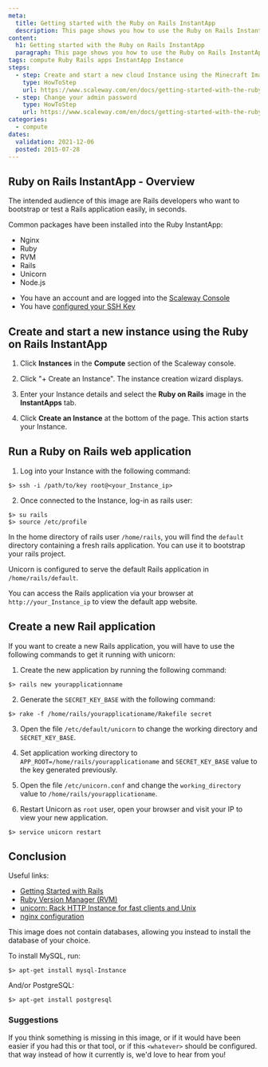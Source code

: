 ```yaml
---
meta:
  title: Getting started with the Ruby on Rails InstantApp
  description: This page shows you how to use the Ruby on Rails InstantApp on your Scaleway Instance.
content:
  h1: Getting started with the Ruby on Rails InstantApp
  paragraph: This page shows you how to use the Ruby on Rails InstantApp on your Scaleway Instance.
tags: compute Ruby Rails apps InstantApp Instance
steps:
  - step: Create and start a new cloud Instance using the Minecraft Image
    type: HowToStep
    url: https://www.scaleway.com/en/docs/getting-started-with-the-ruby-on-rails-instant-apps/#-Create-and-start-a-new-instance-using-the-Ruby-on-Rails-InstantApp
  - step: Change your admin password
    type: HowToStep
    url: https://www.scaleway.com/en/docs/getting-started-with-the-ruby-on-rails-instant-apps/#-Run-a-Ruby-on-Rails-web-application
categories:
  - compute
dates:
  validation: 2021-12-06
  posted: 2015-07-28
---
```


## Ruby on Rails InstantApp - Overview

The intended audience of this image are Rails developers who want to bootstrap or test a Rails application easily, in seconds.

Common packages have been installed into the Ruby InstantApp:

- Nginx
- Ruby
- RVM
- Rails
- Unicorn
- Node.js

<Message type="requirement">

- You have an account and are logged into the [Scaleway Console](https://console.scaleway.com)
- You have [configured your SSH Key](/console/my-project/how-to/create-ssh-key/)

</Message>

## Create and start a new instance using the Ruby on Rails InstantApp

1. Click **Instances** in the **Compute** section of the Scaleway console. 

2. Click "+ Create an Instance". The instance creation wizard displays.

3. Enter your Instance details and select the **Ruby on Rails** image in the **InstantApps** tab.

4. Click **Create an Instance** at the bottom of the page. This action starts your Instance.

## Run a Ruby on Rails web application

1. Log into your Instance with the following command:

```
$> ssh -i /path/to/key root@<your_Instance_ip>
```

2. Once connected to the Instance, log-in as rails user:

```
$> su rails
$> source /etc/profile
```

In the home directory of rails user `/home/rails`, you will find the `default` directory containing a fresh rails application. You can use it to bootstrap your rails project.

<Message type="tip">

Unicorn is configured to serve the default Rails application in `/home/rails/default`.

</Message>

You can access the Rails application via your browser at `http://your_Instance_ip` to view the default app website.

## Create a new Rail application

If you want to create a new Rails application, you will have to use the following commands to get it running with unicorn:

1. Create the new application by running the following command:
  ```
  $> rails new yourapplicationname
  ```
2. Generate the `SECRET_KEY_BASE` with the following command:
  ```
  $> rake -f /home/rails/yourapplicationame/Rakefile secret
  ```
3. Open the file `/etc/default/unicorn` to change the working directory and `SECRET_KEY_BASE`.

4. Set application working directory to `APP_ROOT=/home/rails/yourapplicationame` and `SECRET_KEY_BASE` value to the key generated previously.

5. Open the file `/etc/unicorn.conf` and change the `working_directory` value to `/home/rails/yourapplicationame`.

6. Restart Unicorn as `root` user, open your browser and visit your IP to view your new application. 
  ```
  $> service unicorn restart
  ```

## Conclusion

Useful links:

- [Getting Started with Rails](http://guides.rubyonrails.org/getting_started.html)
- [Ruby Version Manager (RVM)](https://rvm.io/)
- [unicorn: Rack HTTP Instance for fast clients and Unix](http://unicorn.bogomips.org/)
- [nginx configuration](http://wiki.nginx.org/Configuration)

This image does not contain databases, allowing you instead to install the database of your choice.

To install MySQL, run:

  ```
  $> apt-get install mysql-Instance
  ```

And/or PostgreSQL:

  ```
  $> apt-get install postgresql
  ```

### Suggestions

If you think something is missing in this image, or if it would have been
easier if you had this or that tool, or if this `<whatever>` should be configured.
that way instead of how it currently is, we'd love to hear from you!
